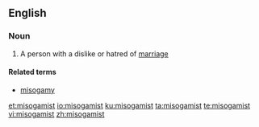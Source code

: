 ==English==

===Noun===
{{en-noun}}

# A person with a dislike or hatred of [[marriage]]

====Related terms====
* [[misogamy]]

[[et:misogamist]]
[[io:misogamist]]
[[ku:misogamist]]
[[ta:misogamist]]
[[te:misogamist]]
[[vi:misogamist]]
[[zh:misogamist]]